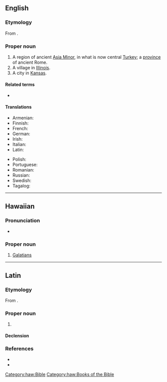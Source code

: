 ==English==
{{wikipedia}}

===Etymology===
From {{etyl|grc|en}} {{m|grc|Γαλατία||sc=polytonic}}.

===Proper noun===
{{en-proper noun}}

# A region of ancient [[Asia Minor]], in what is now central [[Turkey]]; a [[province]] of ancient Rome.
# A village in [[Illinois]].
# A city in [[Kansas]].

====Related terms====
* {{l|en|Galatians}}

====Translations====
{{trans-top|region of Asia Minor}}
* Armenian: {{t|hy|Գաղատիա}}
* Finnish: {{t+|fi|Galatia}}
* French: {{t+|fr|Galatie|f}}
* German: {{t+|de|Galatien|n}}
* Irish: {{t|ga|an Ghaláit|f}}
* Italian: {{t|it|Galazia|f}}
* Latin: {{t|la|Galatia|f}}
{{trans-mid}}
* Polish: {{t+|pl|Galacja|f}}
* Portuguese: {{t+|pt|Galácia|f}}
* Romanian: {{t+|ro|Galatia|f}}
* Russian: {{t+|ru|Галатия|f}}
* Swedish: {{t+|sv|Galatien|n}}
* Tagalog: {{t|tl|Galasya}}
{{trans-bottom}}

{{topics|en|Cities|Villages|Illinois|Kansas}}

----

==Hawaiian==

===Pronunciation===
* {{haw-IPA}}

===Proper noun===
{{haw-proper noun}}

# [[Galatians]] {{gloss|book of the Bible}}

[[Category:haw:Bible]]
[[Category:haw:Books of the Bible]]

----

==Latin==

===Etymology===
From {{der|la|grc|Γαλατία}}.

===Proper noun===
{{la-proper noun|Galatīa|Galatīae|f|first}}

# {{l|en|Galatia}} {{gloss|region of Anatolia, later a Roman province}}

====Declension====
{{la-decl-1st|loc=1|num=sg|Galatī}}

===References===
* {{R:L&S}}
* {{R:Gaffiot}}